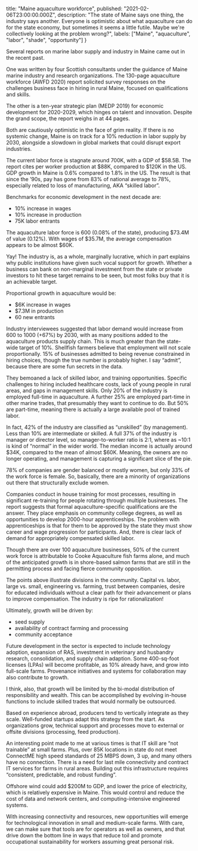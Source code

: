   title: "Maine aquaculture workforce",
  published: "2021-02-06T23:00:00.000Z",
  description: "The state of Maine says one thing, the industry says another. Everyone is optimistic about what aquaculture can do for the state economy, but sometimes it seems a little futile. Maybe we're collectively looking at the problem wrong?",
  labels: ["Maine", "aquaculture", "labor", "shade", "opportunity"]
}

Several reports on marine labor supply and industry in Maine came out in the recent past. 

One was written by four Scottish consultants under the guidance of Maine marine industry and research organizations. The 130-page aquaculture workforce (AWFD 2020) report solicited survey responses on the challenges business face in hiring in rural Maine, focused on qualifications and skills. 

The other is a ten-year strategic plan (MEDP 2019) for economic development for 2020-2029, which hinges on talent and innovation. Despite the grand scope, the report weighs in at 44 pages. 

Both are cautiously optimistic in the face of grim reality. If there is no systemic change, Maine is on track for a 10% reduction in labor supply by 2030, alongside a slowdown in global markets that could disrupt export industries.

The current labor force is stagnate around 700K, with a GDP of $58.5B. The report cites per worker production at $88K, compared to $120K in the US. GDP growth in Maine is 0.6% compared to 1.8% in the US. The result is that since the ’90s, pay has gone from 83% of national average to 78%, especially related to loss of manufacturing, AKA “skilled labor”.

Benchmarks for economic development in the next decade are:

- 10% increase in wages
- 10% increase in production
- 75K labor entrants

The aquaculture labor force is 600 (0.08% of the state), producing $73.4M of value (0.12%). With wages of $35.7M, the average compensation appears to be almost $60K. 

Yay! The industry is, as a whole, marginally lucrative, which in part explains why public institutions have given such vocal support for growth. Whether a business can bank on non-marginal investment from the state or private investors to hit these target remains to be seen, but most folks buy that it is an achievable target.

Proportional growth in aquaculture would be:

- $6K increase in wages
- $7.3M in production
- 60 new entrants

Industry interviewees suggested that labor demand would increase from 600 to 1000 (+67%) by 2030, with as many positions added to the aquaculture products supply chain. This is much greater than the state-wide target of 10%. Shellfish farmers believe that employment will not scale proportionally. 15% of businesses admitted to being revenue constrained in hiring choices, though the true number is probably higher. I say “admit”, because there are some fun secrets in the data. 

They bemoaned a lack of skilled labor, and training opportunities. Specific challenges to hiring included healthcare costs, lack of young people in rural areas, and gaps in management skills. Only 20% of the industry is employed full-time in aquaculture. A further 25% are employed part-time in other marine trades, that presumably they want to continue to do. But 50% are part-time, meaning there is actually a large available pool of trained labor. 

In fact, 42% of the industry are classified as “unskilled” (by management). Less than 10% are intermediate or skilled. A full 37% of the industry is manager or director level, so manager-to-worker ratio is 2:1, where as ~10:1 is kind of “normal” in the wider world. The median income is actually around $34K, compared to the mean of almost $60K. Meaning, the owners are no longer operating, and management is capturing a significant slice of the pie. 

78% of companies are gender balanced or mostly women, but only 33% of the work force is female. So, basically, there are a minority of organizations out there that structurally exclude women. 

Companies conduct in house training for most processes, resulting in significant re-training for people rotating through multiple businesses. The report suggests that formal aquaculture-specific qualifications are the answer. They place emphasis on community college degrees, as well as opportunities to develop 2000-hour apprenticeships. The problem with apprenticeships is that for them to be approved by the state they must show career and wage progression for participants. And, there is clear lack of demand for appropriately compensated skilled labor. 

Though there are over 100 aquaculture businesses, 50% of the current work force is attributable to Cooke Aquaculture fish farms alone, and much of the anticipated growth is in shore-based salmon farms that are still in the permitting process and facing fierce community opposition.

The points above illustrate divisions in the community. Capital vs. labor, large vs. small, engineering vs. farming, trust between companies, desire for educated individuals without a clear path for their advancement or plans to improve compensation. The industry is ripe for rationalization! 

Ultimately, growth will be driven by:

- seed supply
- availability of contract farming and processing
- community acceptance

Future development in the sector is expected to include technology adoption, expansion of RAS, investment in veterinary and husbandry research, consolidation, and supply chain adaption. Some 400-sq-foot licenses (LPAs) will become profitable, as 10% already have, and grow into full-scale farms. Provenance initiatives and systems for collaboration may also contribute to growth. 

I think, also, that growth will be limited by the bi-modal distribution of responsibility and wealth. This can be accomplished by evolving in-house functions to include skilled trades that would normally be outsourced. 

Based on experience abroad, producers tend to vertically integrate as they scale. Well-funded startups adapt this strategy from the start. As organizations grow, technical support and processes move to external or offsite divisions (processing, feed production). 

An interesting point made to me at various times is that IT skill are “not trainable” at small farms. Plus, over 85K locations in state do not meet ConnectME high speed standards of 25 MBPS down, 3 up, and many others have no connection. There is a need for last mile connectivity and contract IT services for farms in rural areas. Building out this infrastructure requires “consistent, predictable, and robust funding”. 

Offshore wind could add $200M to GDP, and lower the price of electricity, which is relatively expensive in Maine. This would control and reduce the cost of data and network centers, and computing-intensive engineered systems. 

With increasing connectivity and resources, new opportunities will emerge for technological innovation in small and medium-scale farms. With care, we can make sure that tools are for operators as well as owners, and that drive down the bottom line in ways that reduce toil and promote occupational sustainability for workers assuming great personal risk.
